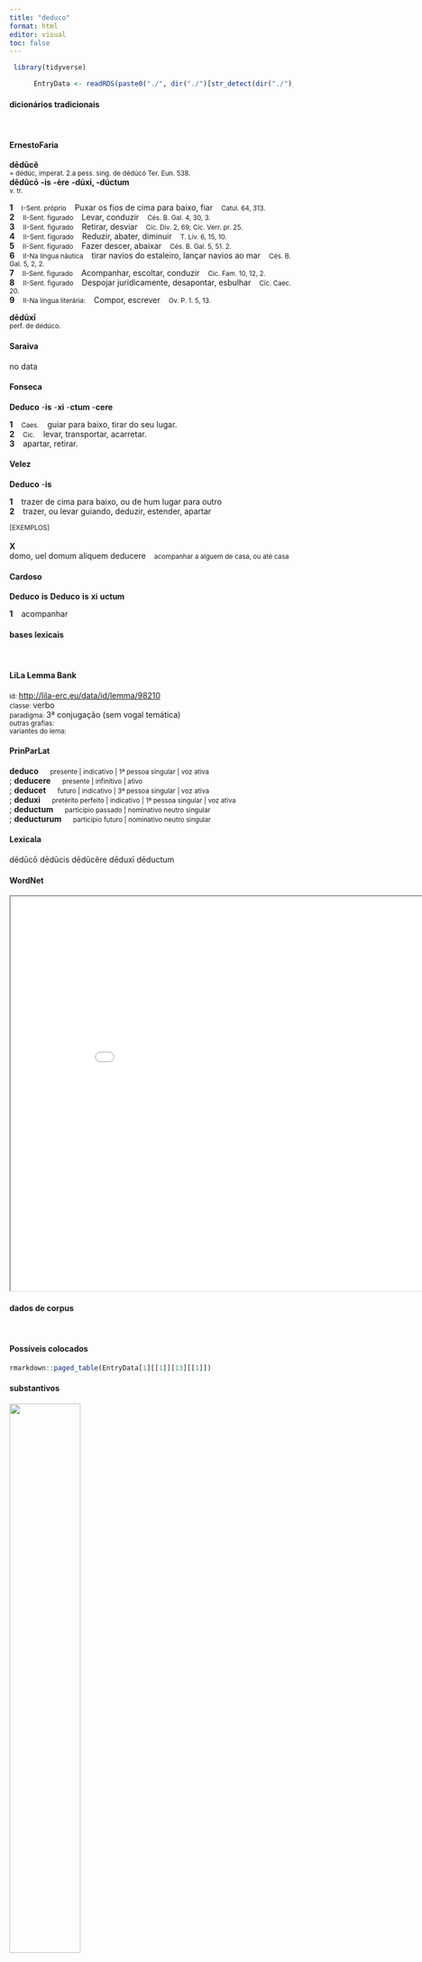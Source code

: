 ```yaml
---
title: "deduco"
format: html
editor: visual
toc: false
---
```



```r
 library(tidyverse) 

      EntryData <- readRDS(paste0("./", dir("./")[str_detect(dir("./"), "_xx100-101-100-117-99-111xx_.rds")]))

```


#### dicionários tradicionais

&emsp;




::: panel-tabset

#### ErnestoFaria

<b>dēdūcĕ</b> <br> <small>= dédúc, imperat. 2.a pess. sing. de dédúcó Ter. Eun. 538.</small> <br> <small></small> 
 <b>dēdūcō</b> <b>-is</b> <b>-ère</b> <b>-dúxi, -dúctum</b> <br> <small>v. tr.</small> <br> <small></small>   <p> <b>1</b> &ensp; <small>I-Sent. próprio</small> &ensp; Puxar os fios de cima para baixo, fiar &ensp; <small>Catul. 64, 313.</small> <br> <b>2</b> &ensp; <small>II-Sent. figurado</small> &ensp; Levar, conduzir &ensp; <small>Cés. B. Gal. 4, 30, 3.</small> <br> <b>3</b> &ensp; <small>II-Sent. figurado</small> &ensp; Retirar, desviar &ensp; <small>Cíc. Div. 2, 69; Cíc. Verr. pr. 25.</small> <br> <b>4</b> &ensp; <small>II-Sent. figurado</small> &ensp; Reduzir, abater, diminuir &ensp; <small>T. Lív. 6, 15, 10.</small> <br> <b>5</b> &ensp; <small>II-Sent. figurado</small> &ensp; Fazer descer, abaixar &ensp; <small>Cés. B. Gal. 5, 51. 2.</small> <br> <b>6</b> &ensp; <small>II-Na língua náutica</small> &ensp; tirar navios do estaleiro, lançar navios ao mar &ensp; <small>Cés. B. Gal. 5, 2, 2.</small> <br> <b>7</b> &ensp; <small>II-Sent. figurado</small> &ensp; Acompanhar, escoltar, conduzir &ensp; <small>Cíc. Fam. 10, 12, 2.</small> <br> <b>8</b> &ensp; <small>II-Sent. figurado</small> &ensp; Despojar juridicamente, desapontar, esbulhar &ensp; <small>Cíc. Caec. 20.</small> <br> <b>9</b> &ensp; <small>II-Na língua literária:</small> &ensp; Compor, escrever &ensp; <small>Ov. P. 1. 5, 13.</small> </p> 
 <b>dēdūxī</b> <br> <small>perf. de dédúco.</small> <br> <small></small>




#### Saraiva

no data




#### Fonseca

<b>Deduco</b> -<b>is</b> -<b>xi</b> -<b>ctum</b> -<b>cere</b>   <p> <b>1</b> &ensp; <small>Caes.</small> &ensp; guiar para baixo, tirar do seu lugar. <br> <b>2</b> &ensp; <small>Cic.</small> &ensp; levar, transportar, acarretar. <br> <b>3</b> &ensp; apartar, retirar. </p>




#### Velez

<b>Deduco</b> -<b>is</b>   <p> <b>1</b> &ensp; trazer de cima para baixo, ou de hum lugar para outro <br> <b>2</b> &ensp; trazer, ou levar guiando, deduzir, estender, apartar </p>   <p><small>[EXEMPLOS]</small><br> <br><b>X</b><br>domo, uel domum aliquem deducere &ensp; <small>acompanhar a alguem de casa, ou atè casa</small> </p>




#### Cardoso

<b>Deduco</b> <b>is</b> 
 <b>Deduco</b> <b>is</b> <b>xi</b> <b>uctum</b>   <p> <b>1</b> &ensp; acompanhar </p>


:::



#### bases lexicais

&emsp;






::: panel-tabset

#### LiLa Lemma Bank

<small> id: </small> <a href=' http://lila-erc.eu/data/id/lemma/98210 ' target="_blank"> http://lila-erc.eu/data/id/lemma/98210 </a> <br>
<small> classe: </small> verbo    <br>
<small> paradigma: </small> 3ª conjugação (sem vogal temática) <br>
<small> outras grafias: </small>  <br>
<small> variantes do lema: </small>  <br>





#### PrinParLat

<b> deduco </b>&emsp;<small> presente | indicativo | 1ª pessoa singular | voz ativa </small><br>
; <b> deducere </b>&emsp;<small> presente | infinitivo | ativo </small><br>
; <b> deducet </b>&emsp;<small> futuro | indicativo | 3ª pessoa singular | voz ativa </small><br>
; <b> deduxi </b>&emsp;<small> pretérito perfeito | indicativo | 1ª pessoa singular | voz ativa </small><br>
; <b> deductum </b>&emsp;<small> particípio passado | nominativo neutro singular </small><br>
; <b> deducturum </b>&emsp;<small> particípio futuro | nominativo neutro singular </small><br>





#### Lexicala

dēdūcō 
 dēdūcis 
 dēdūcĕre 
 dēduxī 
 dēductum




#### WordNet

<iframe width='900' height='700' src='Media/Tree__xx100-101-100-117-99-111xx__sem_type_lexemes_pt.html'>

</iframe>


:::



#### dados de corpus

&emsp;




::: panel-tabset

#### Possíveis colocados

```r

rmarkdown::paged_table(EntryData[1][[1]][13][[1]])

```


#### substantivos

![](./Media/wordcloud__xx100-101-100-117-99-111xx__BY_collocate_scoreSUBST.webp){width=50% fig-alt='This chart plots collocate by scoreSUBST, for the headword deduco here are all the values plotted: collocate: exercitus; scoreSUBST: 2. collocate: in; scoreSUBST: 0'}




#### adjetivos

![](./Media/wordcloud__xx100-101-100-117-99-111xx__BY_collocate_scoreADJ.webp){width=50% fig-alt='This chart plots collocate by scoreADJ, for the headword deduco here are all the values plotted: collocate: exercitus; scoreADJ: 0. collocate: in; scoreADJ: 0'}




#### verbos

![](./Media/wordcloud__xx100-101-100-117-99-111xx__BY_collocate_scoreVERBO.webp){width=50% fig-alt='This chart plots collocate by scoreVERBO, for the headword deduco here are all the values plotted: collocate: exercitus; scoreVERBO: 0. collocate: in; scoreVERBO: 0'}




#### advérbios

![](./Media/wordcloud__xx100-101-100-117-99-111xx__BY_collocate_scoreADV.webp){width=50% fig-alt='This chart plots collocate by scoreADV, for the headword deduco here are all the values plotted: collocate: exercitus; scoreADV: 0. collocate: in; scoreADV: 0'}




#### preposições e conjunções

![](./Media/wordcloud__xx100-101-100-117-99-111xx__BY_collocate_scoreFUNC.webp){width=50% fig-alt='This chart plots collocate by scoreFUNC, for the headword deduco here are all the values plotted: collocate: exercitus; scoreFUNC: 0. collocate: in; scoreFUNC: 10'}


:::



::: panel-tabset

#### ExemplosTraduzidos

<p> in praecipitia cursus iste <b>deducit</b> <br> <small> Sen.Ep.8.4 <br> Esta corrida leva ao precipício. <small> [JDD] </small> </small> </p>
; <p> praesertim cum eosdem in agros etiam <b>deduxerit</b> <br> <small> Cic.Phil.7.17.2 <br> Sobretudo depois que ele tiver fixado esses mesmos nos campos. <small> [JDD] </small> </small> </p>
; <p> hinc exercitum in hiberna agri male pacati <b>deducendum</b> Quinto fratri dabam <br> <small> Cic.Att.5.20.5 <br> Daí eu entrego o exército para o meu irmão Quinto para ser conduzido para os quartéis de inverno de um campo mal apaziguado. <small> [JDD] </small> </small> </p>





#### Frequência por autor

![](./Media/barchart__xx100-101-100-117-99-111xx__lemma_BY_author_Frequencies.webp){width=50% fig-alt='This charts plots the frequency of lemma by author_Frequencies. The Caesar subcorpus registers the highest normalized frequency, with the value of 4.15 and an absolute frequency of 11. The Horatius subcorpus follows, with a normalized frequency of 2.66 and an absolute frequency of 3. the subcorpus with the least normalized frequency is Suetonius with the normalized value of 0 and an absolute freqeuncy of 0. here are all the values: subcorpus: Caesar ; normalized frequency: 11 ; absolute frequency: 4.15439232570436. subcorpus: Cicero ; normalized frequency: 22 ; absolute frequency: 1.37051157459321. subcorpus: Horatius ; normalized frequency: 3 ; absolute frequency: 2.6640618062339. subcorpus: Ovidius ; normalized frequency: 2 ; absolute frequency: 3.43170899107756. subcorpus: Phaedrus ; normalized frequency: 2 ; absolute frequency: 3.0362835888872. subcorpus: Sallustius ; normalized frequency: 2 ; absolute frequency: 1.85511548093869. subcorpus: Seneca ; normalized frequency: 10 ; absolute frequency: 1.86633321513223. subcorpus: Suetonius ; normalized frequency: 0 ; absolute frequency: 0. subcorpus: Tacitus ; normalized frequency: 0 ; absolute frequency: 0. subcorpus: Vergilius ; normalized frequency: 0 ; absolute frequency: 0. subcorpus: Hieronymus ; normalized frequency: 0 ; absolute frequency: 0'}




#### Frequência por gênero

![](./Media/barchart__xx100-101-100-117-99-111xx__lemma_BY_genre_Frequencies.webp){width=50% fig-alt='This charts plots the frequency of lemma by genre_Frequencies. The Poesia.didática subcorpus registers the highest normalized frequency, with the value of 3.39 and an absolute frequency of 4. The Prosa.histórica subcorpus follows, with a normalized frequency of 3.16 and an absolute frequency of 13. the subcorpus with the least normalized frequency is Poesia.épica with the normalized value of 0 and an absolute freqeuncy of 0. here are all the values: subcorpus: Prosa.histórica ; normalized frequency: 13 ; absolute frequency: 3.16463399790647. subcorpus: Prosa.filosófica ; normalized frequency: 11 ; absolute frequency: 1.81216124940281. subcorpus: Prosa.oratória ; normalized frequency: 12 ; absolute frequency: 1.15215116223248. subcorpus: Prosa.epistolográfica ; normalized frequency: 7 ; absolute frequency: 1.85484512043244. subcorpus: Poesia.lírica ; normalized frequency: 3 ; absolute frequency: 2.52376545806343. subcorpus: Poesia.didática ; normalized frequency: 4 ; absolute frequency: 3.39299346848757. subcorpus: Poesia.trágica ; normalized frequency: 2 ; absolute frequency: 1.73731758165393. subcorpus: Poesia.épica ; normalized frequency: 0 ; absolute frequency: 0. subcorpus: Prosa.ficcional ; normalized frequency: 0 ; absolute frequency: 0'}




#### Frequência por século

![](./Media/barchart__xx100-101-100-117-99-111xx__lemma_BY_period_Frequencies.webp){width=50% fig-alt='This charts plots the frequency of lemma by period_Frequencies. The I.d.C. subcorpus registers the highest normalized frequency, with the value of 2.14 and an absolute frequency of 14. The I.a.C. subcorpus follows, with a normalized frequency of 1.77 and an absolute frequency of 38. the subcorpus with the least normalized frequency is II.d.C. with the normalized value of 0 and an absolute freqeuncy of 0. here are all the values: subcorpus: I.a.C. ; normalized frequency: 38 ; absolute frequency: 1.76867582033977. subcorpus: I.d.C. ; normalized frequency: 14 ; absolute frequency: 2.14165519351384. subcorpus: II.d.C. ; normalized frequency: 0 ; absolute frequency: 0. subcorpus: IV.d.C. ; normalized frequency: 0 ; absolute frequency: 0'}


:::


